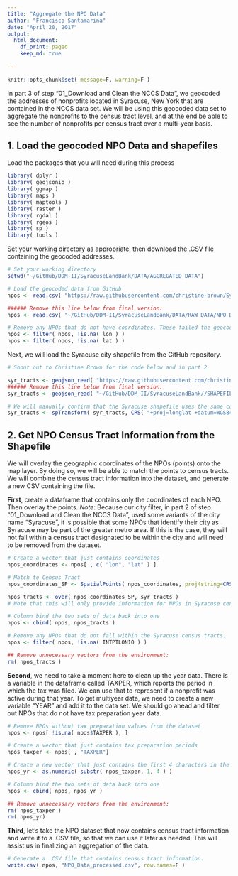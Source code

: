 ```yaml
---
title: "Aggregate the NPO Data"
author: "Francisco Santamarina"
date: "April 20, 2017"
output:
  html_document:
    df_print: paged
    keep_md: true
      
---
```


```r
knitr::opts_chunk$set( message=F, warning=F )
```

In part 3 of step "01_Download and Clean the NCCS Data", we geocoded the addresses of nonprofits located in Syracuse, New York that are contained in the NCCS data set. We will be using this geocoded data set to aggregate the nonprofits to the census tract level, and at the end be able to see the number of nonprofits per census tract over a multi-year basis. 

## 1. Load the geocoded NPO Data and shapefiles

Load the packages that you will need during this process
```r
library( dplyr )
library( geojsonio )
library( ggmap )
library( maps )
library( maptools )
library( raster )
library( rgdal )
library( rgeos )
library( sp )
library( tools )

```


Set your working directory as appropriate, then download the .CSV file containing the geocoded addresses.
```r
# Set your working directory
setwd("~/GitHub/DDM-II/SyracuseLandBank/DATA/AGGREGATED_DATA")

# Load the geocoded data from GitHub
npos <- read.csv( "https://raw.githubusercontent.com/christine-brown/SyracuseLandBank/master/DATA/RAW_DATA/NPO_Data_geocoded.csv", stringsAsFactors=FALSE )

###### Remove this line below from final version:
npos <- read.csv( "~/GitHub/DDM-II/SyracuseLandBank/DATA/RAW_DATA/NPO_Data_geocoded.csv", stringsAsFactors=FALSE )

# Remove any NPOs that do not have coordinates. These failed the geocode, and so we cannot identify their census tract number
npos <- filter( npos, !is.na( lon ) )
npos <- filter( npos, !is.na( lat ) )
```


Next, we will load the Syracuse city shapefile from the GitHub repository. 
```r
# Shout out to Christine Brown for the code below and in part 2

syr_tracts <- geojson_read( "https://raw.githubusercontent.com/christine-brown/SyracuseLandBank/master/SHAPEFILES/SYRCensusTracts.geojson", method="local", what="sp" )
###### Remove this line below from final version:
syr_tracts <- geojson_read( "~/GitHub/DDM-II/SyracuseLandBank//SHAPEFILES/SYRCensusTracts.geojson", method="local", what="sp" )

# We will manually confirm that the Syracuse shapefile uses the same coordinate reference system as our data
syr_tracts <- spTransform( syr_tracts, CRS( "+proj=longlat +datum=WGS84" ) )
```

## 2. Get NPO Census Tract Information from the Shapefile

We will overlay the geographic coordinates of the NPOs (points) onto the map layer. By doing so, we will be able to match the points to census tracts. We will combine the census tract information into the dataset, and generate a new CSV containing the file. 

**First**, create a dataframe that contains only the coordinates of each NPO. Then overlay the points.
*Note*: Because our city filter, in part 2 of step "01_Download and Clean the NCCS Data", used some variants of the city name "Syracuse", it is possible that some NPOs that identify their city as Syracuse may be part of the greater metro area. If this is the case, they will not fall within a census tract designated to be within the city and will need to be removed from the dataset. 
```r
# Create a vector that just contains coordinates
npos_coordinates <- npos[ , c( "lon", "lat" ) ]

# Match to Census Tract
npos_coordinates_SP <- SpatialPoints( npos_coordinates, proj4string=CRS("+proj=longlat +datum=WGS84" ) )

npos_tracts <- over( npos_coordinates_SP, syr_tracts ) 
# Note that this will only provide information for NPOs in Syracuse census tracts, so some NPOs will have NA as values if they fall out of the Syracuse census areas.

# Column bind the two sets of data back into one
npos <- cbind( npos, npos_tracts )

# Remove any NPOs that do not fall within the Syracuse census tracts. 
npos <- filter( npos, !is.na( INTPTLON10 ) )

## Remove unnecessary vectors from the environment:
rm( npos_tracts )
```

**Second**, we need to take a moment here to clean up the year data. There is a variable in the dataframe called TAXPER, which reports the period in which the tax was filed. We can use that to represent if a nonprofit was active during that year. To get multiyear data, we need to create a new variable "YEAR" and add it to the data set. We should go ahead and filter out NPOs that do not have tax preparation year data.

```r
# Remove NPOs without tax preparation values from the dataset
npos <- npos[ !is.na( npos$TAXPER ), ]

# Create a vector that just contains tax preparation periods
npos_taxper <- npos[ , "TAXPER"]

# Create a new vector that just contains the first 4 characters in the tax period, the year
npos_yr <- as.numeric( substr( npos_taxper, 1, 4 ) )

# Column bind the two sets of data back into one
npos <- cbind( npos, npos_yr )

## Remove unnecessary vectors from the environment:
rm( npos_taxper )
rm( npos_yr)
```


**Third**, let's take the NPO dataset that now contains census tract information and write it to a .CSV file, so that we can use it later as needed. This will assist us in finalizing an aggregation of the data.

```r
# Generate a .CSV file that contains census tract information.
write.csv( npos, "NPO_Data_processed.csv", row.names=F )
```

